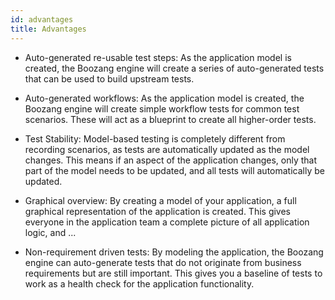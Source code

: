 ```yaml
---
id: advantages
title: Advantages
---
```

- Auto-generated re-usable test steps: As the application model is created, the Boozang engine will create a series of auto-generated tests that can be used to build upstream tests. 

- Auto-generated workflows: As the application model is created, the Boozang engine will create simple workflow tests for common test scenarios. These will act as a blueprint to create all higher-order tests. 

- Test Stability: Model-based testing is completely different from recording scenarios, as tests are automatically updated as the model changes. This means if an aspect of the application changes, only that part of the model needs to be updated, and all tests will automatically be updated. 

- Graphical overview: By creating a model of your application, a full graphical representation of the application is created. This gives everyone in the application team a complete picture of all application logic, and ...

- Non-requirement driven tests: By modeling the application, the Boozang engine can auto-generate tests that do not originate from business requirements but are still important. This gives you a baseline of tests to work as a health check for the application functionality. 